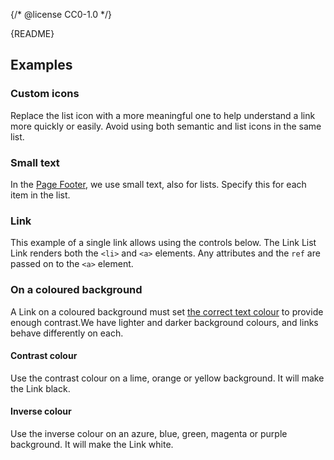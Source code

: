 {/* @license CC0-1.0 */}


<Meta of={LinkListStories} />

<Markdown>{README}</Markdown>

<Primary />

## Examples

### Custom icons

Replace the list icon with a more meaningful one to help understand a link more quickly or easily.
Avoid using both semantic and list icons in the same list.

<Canvas of={LinkListStories.CustomIcons} />

### Small text

In the [Page Footer](/docs/components-containers-page-footer--docs), we use small text, also for lists.
Specify this for each item in the list.

<Canvas of={LinkListStories.SmallText} />

### Link

This example of a single link allows using the controls below.
The Link List Link renders both the `<li>` and `<a>` elements.
Any attributes and the `ref` are passed on to the `<a>` element.

<Canvas of={LinkListStories.Link} />

<Controls of={LinkListStories.Link} />

### On a coloured background

A Link on a coloured background must set [the correct text colour](?path=/docs/brand-design-tokens-colour--docs#pairing-foreground-with-background-colours) to provide enough contrast.We have lighter and darker background colours, and links behave differently on each.

#### Contrast colour

Use the contrast colour on a lime, orange or yellow background.
It will make the Link black.

<Canvas of={LinkListStories.ContrastColour} />

#### Inverse colour

Use the inverse colour on an azure, blue, green, magenta or purple background.
It will make the Link white.

<Canvas of={LinkListStories.InverseColour} />
